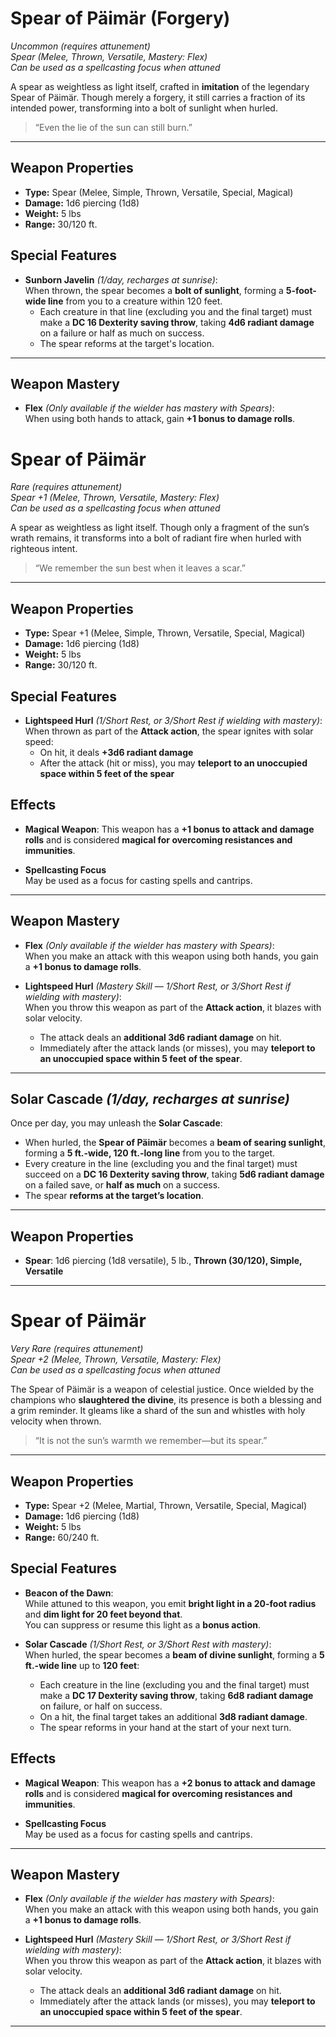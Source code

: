 # Spear of Päimär (Forgery)

_Uncommon (requires attunement)_  
_Spear (Melee, Thrown, Versatile, Mastery: Flex)_  
_Can be used as a spellcasting focus when attuned_

A spear as weightless as light itself, crafted in **imitation** of the legendary Spear of Päimär. Though merely a forgery, it still carries a fraction of its intended power, transforming into a bolt of sunlight when hurled.

> “Even the lie of the sun can still burn.”

---

## Weapon Properties

- **Type:** Spear (Melee, Simple, Thrown, Versatile, Special, Magical)
- **Damage:** 1d6 piercing (1d8)
- **Weight:** 5 lbs
- **Range:** 30/120 ft.

## Special Features

- **Sunborn Javelin** _(1/day, recharges at sunrise)_:  
  When thrown, the spear becomes a **bolt of sunlight**, forming a **5-foot-wide line** from you to a creature within 120 feet.
  - Each creature in that line (excluding you and the final target) must make a **DC 16 Dexterity saving throw**, taking **4d6 radiant damage** on a failure or half as much on success.
  - The spear reforms at the target's location.

---

## Weapon Mastery

- **Flex** _(Only available if the wielder has mastery with Spears)_:  
  When using both hands to attack, gain **+1 bonus to damage rolls**.

# Spear of Päimär

_Rare (requires attunement)_  
_Spear +1 (Melee, Thrown, Versatile, Mastery: Flex)_  
_Can be used as a spellcasting focus when attuned_

A spear as weightless as light itself. Though only a fragment of the sun’s wrath remains, it transforms into a bolt of radiant fire when hurled with righteous intent.

> “We remember the sun best when it leaves a scar.”

---

## Weapon Properties

- **Type:** Spear +1 (Melee, Simple, Thrown, Versatile, Special, Magical)
- **Damage:** 1d6 piercing (1d8)
- **Weight:** 5 lbs
- **Range:** 30/120 ft.

## Special Features

- **Lightspeed Hurl** _(1/Short Rest, or 3/Short Rest if wielding with mastery)_:  
  When thrown as part of the **Attack action**, the spear ignites with solar speed:
  - On hit, it deals **+3d6 radiant damage**
  - After the attack (hit or miss), you may **teleport to an unoccupied space within 5 feet of the spear**

## Effects

- **Magical Weapon**: This weapon has a **+1 bonus to attack and damage rolls** and is considered **magical for overcoming resistances and immunities**.

- **Spellcasting Focus**  
  May be used as a focus for casting spells and cantrips.

---

## Weapon Mastery

- **Flex** _(Only available if the wielder has mastery with Spears)_:  
   When you make an attack with this weapon using both hands, you gain a **+1 bonus to damage rolls**.

- **Lightspeed Hurl** _(Mastery Skill — 1/Short Rest, or 3/Short Rest if wielding with mastery)_:  
  When you throw this weapon as part of the **Attack action**, it blazes with solar velocity.
  - The attack deals an **additional 3d6 radiant damage** on hit.
  - Immediately after the attack lands (or misses), you may **teleport to an unoccupied space within 5 feet of the spear**.

---

## Solar Cascade _(1/day, recharges at sunrise)_

Once per day, you may unleash the **Solar Cascade**:

- When hurled, the **Spear of Päimär** becomes a **beam of searing sunlight**, forming a **5 ft.-wide, 120 ft.-long line** from you to the target.
- Every creature in the line (excluding you and the final target) must succeed on a **DC 16 Dexterity saving throw**, taking **5d6 radiant damage** on a failed save, or **half as much** on a success.
- The spear **reforms at the target’s location**.

---

## Weapon Properties

- **Spear**: 1d6 piercing (1d8 versatile), 5 lb., **Thrown (30/120), Simple, Versatile**

---

# Spear of Päimär

_Very Rare (requires attunement)_  
_Spear +2 (Melee, Thrown, Versatile, Mastery: Flex)_  
_Can be used as a spellcasting focus when attuned_

The Spear of Päimär is a weapon of celestial justice. Once wielded by the champions who **slaughtered the divine**, its presence is both a blessing and a grim reminder. It gleams like a shard of the sun and whistles with holy velocity when thrown.

> “It is not the sun’s warmth we remember—but its spear.”

---

## Weapon Properties

- **Type:** Spear +2 (Melee, Martial, Thrown, Versatile, Special, Magical)
- **Damage:** 1d6 piercing (1d8)
- **Weight:** 5 lbs
- **Range:** 60/240 ft.

## Special Features

- **Beacon of the Dawn**:  
  While attuned to this weapon, you emit **bright light in a 20-foot radius** and **dim light for 20 feet beyond that**.  
  You can suppress or resume this light as a **bonus action**.

- **Solar Cascade** _(1/Short Rest, or 3/Short Rest with mastery)_:  
  When hurled, the spear becomes a **beam of divine sunlight**, forming a **5 ft.-wide line** up to **120 feet**:
  - Each creature in the line (excluding you and the final target) must make a **DC 17 Dexterity saving throw**, taking **6d8 radiant damage** on failure, or half on success.
  - On a hit, the final target takes an additional **3d8 radiant damage**.
  - The spear reforms in your hand at the start of your next turn.

## Effects

- **Magical Weapon**: This weapon has a **+2 bonus to attack and damage rolls** and is considered **magical for overcoming resistances and immunities**.

- **Spellcasting Focus**  
  May be used as a focus for casting spells and cantrips.

---

## Weapon Mastery

- **Flex** _(Only available if the wielder has mastery with Spears)_:  
  When you make an attack with this weapon using both hands, you gain a **+1 bonus to damage rolls**.

- **Lightspeed Hurl** _(Mastery Skill — 1/Short Rest, or 3/Short Rest if wielding with mastery)_:  
  When you throw this weapon as part of the **Attack action**, it blazes with solar velocity.
  - The attack deals an **additional 3d6 radiant damage** on hit.
  - Immediately after the attack lands (or misses), you may **teleport to an unoccupied space within 5 feet of the spear**.

---

